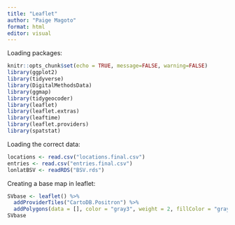```yaml
---
title: "Leaflet"
author: "Paige Magoto"
format: html
editor: visual
---
```


Loading packages:

```r
knitr::opts_chunk$set(echo = TRUE, message=FALSE, warning=FALSE)
library(ggplot2) 
library(tidyverse)
library(DigitalMethodsData)
library(ggmap)
library(tidygeocoder)
library(leaflet)
library(leaflet.extras)
library(leaftime)
library(leaflet.providers)
library(spatstat)
```

Loading the correct data:

```r
locations <- read.csv("locations.final.csv")
entries <- read.csv("entries.final.csv")
lonlatBSV <- readRDS("BSV.rds")
```

Creating a base map in leaflet:

```r
SVbase <- leaflet() %>% 
  addProviderTiles("CartoDB.Positron") %>%
  addPolygons(data = [], color = "gray3", weight = 2, fillColor = "gray3", fillOpacity = 0.2)
SVbase
```
